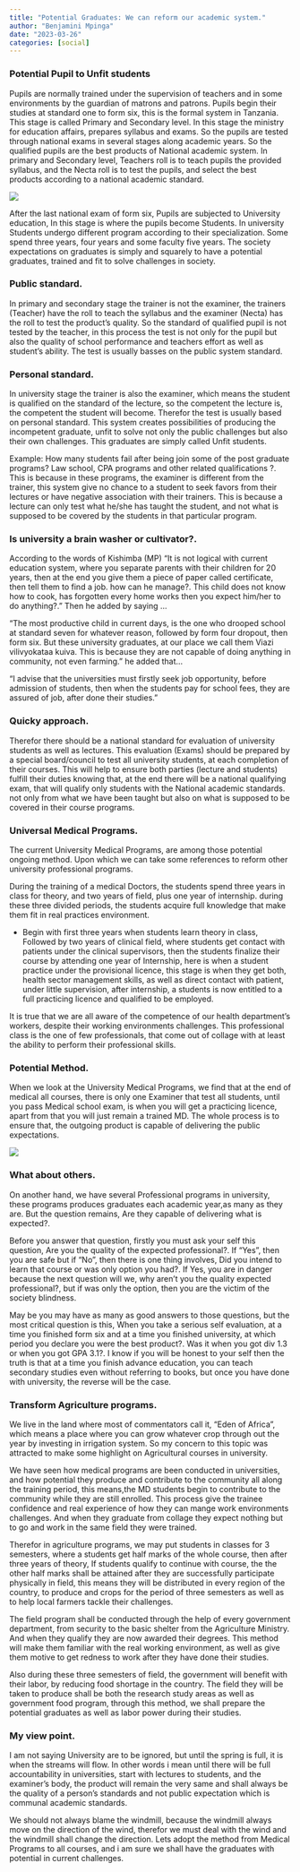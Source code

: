 ```yaml
---
title: "Potential Graduates: We can reform our academic system."
author: "Benjamini Mpinga"
date: "2023-03-26"
categories: [social]
---
```


### Potential Pupil to Unfit students

Pupils are normally trained under the supervision of teachers and in some environments by the guardian of matrons and patrons. Pupils begin their studies at standard one to form six, this is the formal system in Tanzania. This stage is called Primary and Secondary level. In this stage the ministry for education affairs, prepares syllabus and exams. So the pupils are tested through national exams in several stages along academic years. So the qualified pupils are the best products of National academic system. In primary and Secondary level, Teachers roll is to teach pupils the provided syllabus, and the Necta roll is to test the pupils, and select the best products according to a national academic standard.


![](younge-being.jpg)

After the last national exam of form six, Pupils are subjected to University education, In this stage is where the pupils become Students. In university Students undergo different program according to their specialization. Some spend three years, four years and some faculty five years. The society expectations on graduates is simply and squarely to have a potential graduates, trained and fit to solve challenges in society. 

### Public standard.

In primary and secondary stage the trainer is not the examiner, the trainers (Teacher) have the roll to teach the syllabus and the examiner (Necta) has the roll to test the product's quality. So the standard of qualified pupil is not tested by the teacher, in this process the test is not only for the pupil but also the quality of school performance and teachers effort as well as student's ability. The test is usually basses on the public system standard.

### Personal standard.

In university stage the trainer is also the examiner, which means the student is qualified on the standard of the lecture, so the competent the lecture is, the competent the student will become. Therefor the test is usually based on personal standard. This system creates possibilities of producing the incompetent graduate, unfit to solve not only the public challenges but also their own challenges. This graduates are simply called Unfit students.

Example: How many students fail after being join some of the post graduate programs? Law school, CPA programs and other related qualifications ?. This is because in these programs, the examiner is different from the trainer, this system give no chance to a student to seek favors from their lectures or have negative association with their trainers. This is because a lecture can only test what he/she has taught the student, and not what is supposed to be covered by the students in that particular program.

### Is university a brain washer or cultivator?.

According to the words of Kishimba (MP) "It is not logical with current education system, where you separate parents with their children for 20 years, then at the end you give them a piece of paper called certificate, then tell them to find a job. how can he manage?. This child does not know how to cook, has forgotten every home works then you expect him/her to do anything?." Then he added by saying ...

"The most productive child in current days, is the one who drooped school at standard seven for whatever reason, followed by form four dropout, then form six. But these university graduates, at our place we call them Viazi vilivyokataa kuiva. This is because they are not capable of doing anything in community, not even farming." he added that...

"I advise that the universities must firstly seek job opportunity, before admission of students, then when the students pay for school fees, they are assured of job, after done their studies." 

### Quicky approach.

Therefor there should be a national standard for evaluation of university students as well as lectures. This evaluation (Exams) should be prepared by a special board/council to test all university students, at each completion of their courses. This will help to ensure both parties (lecture and students) fulfill their duties knowing that, at the end there will be a national qualifying exam, that will qualify only students with the National academic standards. not only from what we have been taught but also on what is supposed to be covered in their course programs.

### Universal Medical Programs.

The current University Medical Programs, are among those potential ongoing method. Upon which we can take some references to reform other university professional programs.

During the training of a medical Doctors, the students spend three years in class for theory, and two years of field, plus one year of internship. during these three divided periods, the students acquire full knowledge that make them fit in real practices environment.

- Begin with first three years when students learn theory in class, Followed by two years of clinical field, where students get contact with patients under the clinical supervisors, then the students finalize their course by attending one year of Internship, here is when a student practice under the provisional licence, this stage is when they get both, health sector management skills, as well as direct contact with patient, under little supervision, after internship, a students is now entitled to a full practicing licence and qualified to be employed.

It is true that we are all aware of the competence of our health department's workers, despite their working environments challenges. This professional class is the one of few professionals, that come out of collage with at least the ability to perform their professional skills.

### Potential Method.

When we look at the University Medical Programs, we find that at the end of medical all courses, there is only one Examiner that test all students, until you pass Medical school exam, is when you will get a practicing licence, apart from that you will just remain a trained MD. The whole process is to ensure that, the outgoing product is capable of delivering the public expectations.

![](kongolo.jpg)

### What about others.

On another hand, we have several Professional programs in university, these programs produces graduates each academic year,as many as they are. But the question remains, Are they capable of delivering what is expected?.

Before you answer that question, firstly you must ask your self this question, Are you the quality of the expected professional?. If "Yes", then you are safe but if "No", then there is one thing involves, Did you intend to learn that course or was only option you had?. If Yes, you are in danger because the next question will we, why aren't you the quality expected professional?, but if was only the option, then you are the victim of the society blindness.

May be you may have as many as good answers to those questions, but the most critical question is this, When you take a serious self evaluation, at a time you finished form six and at a time you finished university, at which period you declare you were the best product?. Was it when you got div 1.3 or when you got GPA 3.1?. I know if you will be honest to your self then the truth is that at a time you finish advance education, you can teach secondary studies even without referring to books, but once you have done with university, the reverse will be the case.

### Transform Agriculture programs.

We live in the land where most of commentators call it, "Eden of Africa", which means a place where you can grow whatever crop through out the year by investing in irrigation system. So my concern to this topic was attracted to make some highlight on Agricultural courses in university. 

We have seen how medical programs are been conducted in universities, and how potential they produce and contribute to the community all along the training period, this means,the MD students begin to contribute to the community while they are still enrolled. This process give the trainee confidence and real experience of how they can mange work environments challenges. And when they graduate from collage they expect nothing but to go and work in the same field they were trained.

Therefor in agriculture programs, we may put students in classes for 3 semesters, where a students get half marks of the whole course, then after three years of theory, If students qualify to continue with course, the the other half marks shall be attained after they are successfully participate physically in field, this means they will be distributed in every region of the country, to produce and crops for the period of three semesters as well as to help local farmers tackle their challenges.

The field program shall be conducted through the help of every government department, from security to the basic shelter from the Agriculture Ministry. And when they qualify they are now awarded their degrees. This method will make them familiar with the real working environment, as well as give them motive to get redness to work after they have done their studies.

Also during these three semesters of field, the government will benefit with their labor, by reducing food shortage in the country. The field they will be taken to produce shall be both the research study areas as well as government food program, through this method, we shall prepare the potential graduates as well as labor power during their studies.

### My view point.

I am not saying University are to be ignored, but until the spring is full, it is when the streams will flow. In other words i mean until there will be full accountability in universities, start with lectures to students, and the examiner's body, the product will remain the very same and shall always be the quality of a person's standards and not public expectation which is communal academic standards.

We should not always blame the windmill, because the windmill always move on the direction of the wind, therefor we must deal with the wind and the windmill shall change the direction. Lets adopt the method from Medical Programs to all courses, and i am sure we shall have the graduates with potential in current challenges.









